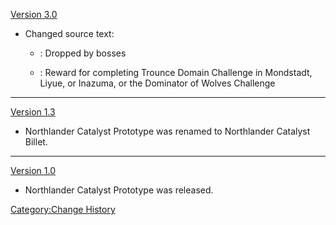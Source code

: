 [[Version 3.0]]
* Changed source text:
** {{Color|Old}}: Dropped by bosses
** {{Color|New}}: Reward for completing Trounce Domain Challenge in Mondstadt, Liyue, or Inazuma, or the Dominator of Wolves Challenge
----
[[Version 1.3]]
* Northlander Catalyst Prototype was renamed to Northlander Catalyst Billet.
----
[[Version 1.0]]
* Northlander Catalyst Prototype was released.
<noinclude>[[Category:Change History]]</noinclude>